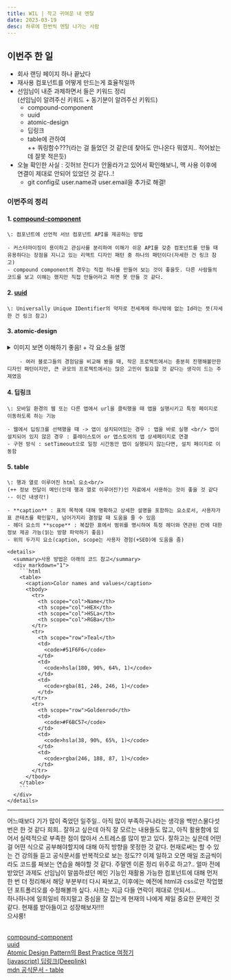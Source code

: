 ```yaml
---
title: WIL | 작고 귀여운 내 멘탈
date: 2023-03-19
desc: 하루에 한번씩 멘탈 나가는 사람
---
```


## **이번주 한 일**

- 회사 랜딩 페이지 하나 끝났다
- 재사용 컴포넌트를 어떻게 만드는게 효율적일까
- 선임님이 내준 과제하면서 들은 키워드 정리<br/>(선임님이 알려주신 키워드 + 동기분이 알려주신 키워드)
  - compound-component
  - uuid
  - atomic-design
  - 딥링크
  - table에 관하여<br/>
    ++ 쿼링함수???(라는 걸 들었던 것 같은데 찾아도 안나온다 뭐였지.. 적어놨는데 잘못 적은듯)
- 오늘 확인한 사실 : 깃허브 잔디가 안올라가고 있어서 확인해보니, 맥 사용 이후에 연결이 제대로 안되어 있었던 것 같다..!
  - git config로 user.name과 user.email을 추가로 해결!

### **이번주의 정리**

#### 1. [**compound-component**](https://zinnli.github.io/posts/React_25/)<br/>

    \: 컴포넌트에 선언적 서브 컴포넌트 API를 제공하는 방법

    - 커스터마이징이 용이하고 관심사를 분리하여 이해가 쉬운 API를 갖춘 컴포넌트를 만들 때 유용하다는 장점을 지니고 있는 리액트 디자인 패턴 중 하나의 패턴이다(자세한 건 링크 참고)
    - compound component의 경우는 직접 하나를 만들어 보는 것이 좋을듯. 다른 사람들의 코드를 보고 이해는 했지만 직접 만들어라고 하면 못 만들 것 같다.

#### 2. [**uuid**](https://zinnli.github.io/posts/JS_study_29/)<br/>

    \: Universally Unique IDentifier의 약자로 전세계에 하나밖에 없는 Id라는 뜻(자세한 건 링크 참고)

#### 3. **atomic-design**

<details>

<summary>이미지 보면 이해하기 좋음! + 각 요소들 설명</summary>

 <div markdown='1'>

        <img src="https://pbs.twimg.com/media/FBv5YqaXEBIrVnq?format=jpg&name=small" width="700" /><br/>

        출처 : https://twitter.com/brad_frost/status/144902684924648243

        - Atoms : 더 이상 쪼갤 수 없는 디자인의 최소 단위
        - Molecules : Atoms를 모아서 만들어져 최소 한 가지 기능은 수행함
        - Organisms : Molecules + Atoms를 모아서 만들며 사용자에게 의미와 역할이 존재하는 단위
        - Template : 아직 데이터는 연결되어있지 않은 최종 레이아웃의 형태로 여러 개의 Organisms로 구성됨
        - Page : Template에 실제 Data가 결합이 되어 사용자에게 전달이 되는 최종 디자인의 형태

    </div>

</details>

        - 여러 블로그들의 경험담을 비교해 봤을 때, 작은 프로젝트에서는 충분히 진행해볼만한 디자인 패턴이지만, 큰 규모의 프로젝트에서는 많은 고민이 필요할 것 같다는 생각이 드는 주제였음

#### 4. **딥링크**

    \: 모바일 환경의 웹 또는 다른 앱에서 url을 클릭했을 때 앱을 실행시키고 특정 페이지로 이동하도록 하는 기능

    - 웹에서 딥링크를 선택했을 때 -> 앱이 설치되어있는 경우 : 앱을 바로 실행 <br/> 앱이 설치되어 있지 않은 경우 : 플레이스토어 or 앱스토어의 앱 상세페이지로 연결
    - 구현 방식 : setTimeout으로 일정 시간동안 앱이 실행되지 않는다면, 설치 페이지로 이동함

#### 5. **table** <br/>

    \: 행과 열로 이루어진 html 요소<br/>
    (++ 정보 전달이 메인(인데 행과 열로 이루어진?)인 자료에서 사용하는 것이 좋을 것 같다 -- 이건 내생각!)

    - **caption** : 표의 목적에 대해 명확하고 상세한 설명을 포함하는 요소로서, 사용자가 표 콘테츠를 확인할지, 넘어가지리 결정할 때 도움을 줄 수 있음
    - 헤더 요소의 **scope** : 복잡한 표에서 범위를 명시하여 특정 헤더와 연관된 칸에 대한 정보 제공 가능(읽는 방향 파악하기 좋음)
    - 위의 두가지 요소(caption, scope는 사용자 경험(+SEO)에 도움을 줌)

    <details>
      <summary>사용 방법은 아래의 코드 참고</summary>
      <div markdown="1">
        ```html
        <table>
          <caption>Color names and values</caption>
          <tbody>
            <tr>
              <th scope="col">Name</th>
              <th scope="col">HEX</th>
              <th scope="col">HSLa</th>
              <th scope="col">RGBa</th>
            </tr>
            <tr>
              <th scope="row">Teal</th>
              <td>
                <code>#51F6F6</code>
              </td>
              <td>
                <code>hsla(180, 90%, 64%, 1)</code>
              </td>
              <td>
                <code>rgba(81, 246, 246, 1)</code>
              </td>
            </tr>
            <tr>
              <th scope="row">Goldenrod</th>
              <td>
                <code>#F6BC57</code>
              </td>
              <td>
                <code>hsla(38, 90%, 65%, 1)</code>
              </td>
              <td>
                <code>rgba(246, 188, 87, 1)</code>
              </td>
            </tr>
          </tbody>
        </table>
        ```
      </div>
    </details>

<hr />

어느때보다 기가 많이 죽었던 일주일.. 아직 많이 부족하구나라는 생각을 백만스물다섯번은 한 것 같다 희희.. 잘하고 싶은데 아직 잘 모르는 내용들도 많고, 아직 활용함에 있어서 실력적으로 부족한 점이 많아서 스트레스를 많이 받고 있다. 잘하고는 싶은데 어떤 걸 어떤 식으로 공부해야할지에 대해 아직 방향을 못정한 것 같다. 현재로써는 할 수 있는 건 강의들 듣고 공식문서를 반복적으로 보는 정도?? 이제 일하고 오면 매일 조금씩이라도 코드를 짜보는 연습을 해야할 것 같다. 주말엔 이론 정리 위주로 하고?.. 얼마 전에 받았던 과제도 선임님이 말씀하셨던 메인 기능인 재활용 가능한 컴포넌트에 대해 먼저 한 번 더 정리해서 해당 부분부터 다시 짜보고, 이후에는 예전에 html과 css로만 작업했던 포트폴리오를 수정해볼까 싶다. 사프는 지금 다들 연락이 제대로 안되서...<br/> 하나하나에 일희일비 하지말고 중심을 잘 잡는게 현재의 나에게 제일 중요한 문제인 것 같다. 현재를 받아들이고 성장해보자!!!! <br/>으샤룽!<br/><br/>

[compound-component](https://zinnli.github.io/posts/React_25/)  
[uuid](https://zinnli.github.io/posts/JS_study_29/)  
[Atomic Design Pattern의 Best Practice 여정기](https://yozm.wishket.com/magazine/detail/1531/)  
[[javascript] 딥링크(Deeplink)](https://ahnsisters.tistory.com/65)  
[mdn 공식문서 - table](https://developer.mozilla.org/ko/docs/Web/HTML/Element/table)
